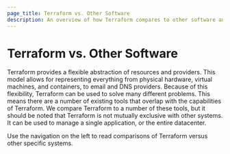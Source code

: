 ```yaml
---
page_title: Terraform vs. Other Software
description: An overview of how Terraform compares to other software and tools.
---
```


# Terraform vs. Other Software

Terraform provides a flexible abstraction of resources and providers. This model
allows for representing everything from physical hardware, virtual machines, and
containers, to email and DNS providers. Because of this flexibility, Terraform
can be used to solve many different problems. This means there are a number of
existing tools that overlap with the capabilities of Terraform. We compare Terraform
to a number of these tools, but it should be noted that Terraform is not mutually
exclusive with other systems. It can be used to manage a single application, or the
entire datacenter.

Use the navigation on the left to read comparisons of Terraform versus other
specific systems.

